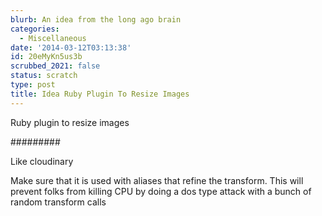 ```yaml
---
blurb: An idea from the long ago brain
categories:
  - Miscellaneous
date: '2014-03-12T03:13:38'
id: 20eMyKn5us3b
scrubbed_2021: false
status: scratch
type: post
title: Idea Ruby Plugin To Resize Images
---
```


Ruby plugin to resize images

#########

Like cloudinary

Make sure that it is used with aliases that refine the transform. This will prevent folks from killing CPU by doing a dos type attack with a bunch of random transform calls
